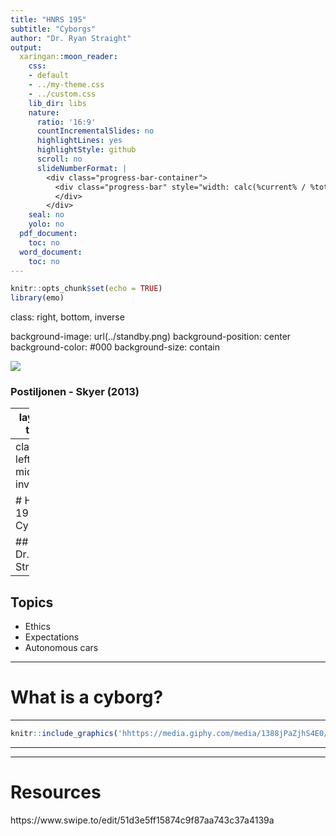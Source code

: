 ```yaml
---
title: "HNRS 195"
subtitle: "Cyborgs"
author: "Dr. Ryan Straight"
output:
  xaringan::moon_reader:
    css:
    - default
    - ../my-theme.css
    - ../custom.css
    lib_dir: libs
    nature:
      ratio: '16:9'
      countIncrementalSlides: no
      highlightLines: yes
      highlightStyle: github
      scroll: no
      slideNumberFormat: |
        <div class="progress-bar-container">
          <div class="progress-bar" style="width: calc(%current% / %total% * 100%);">
          </div>
        </div>
    seal: no
    yolo: no
  pdf_document:
    toc: no
  word_document:
    toc: no
---
```


```r
knitr::opts_chunk$set(echo = TRUE)
library(emo)
```

class: right, bottom, inverse

background-image: url(../standby.png)
background-position: center
background-color: #000
background-size: contain

<img src="../album-covers/postiljonen-skyer-2013.png"><br /><h3 style="album">Postiljonen - Skyer  (2013)</h3>

---
layout: true

<div class="my-header"></div>
<div class="my-footer"><span>HNRS 195: Cyborgs</span></div> 


---
class: left, middle, inverse

# HNRS 195: Cyborgs

## Dr. Ryan Straight

---

## Topics

+ Ethics
+ Expectations
+ Autonomous cars

---

# What is a cyborg?

---

```r
knitr::include_graphics('hhttps://media.giphy.com/media/1388jPaZjhS4E0/giphy.gif')
```


---

---

# Resources

https://www.swipe.to/edit/51d3e5ff15874c9f87aa743c37a4139a

